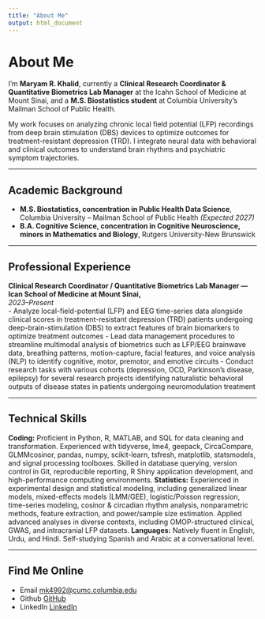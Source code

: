 ```yaml
---
title: "About Me"
output: html_document
---
```


# About Me

I’m **Maryam R. Khalid**, currently a **Clinical Research Coordinator & Quantitative Biometrics Lab Manager** at the Icahn School of Medicine at Mount Sinai, and a **M.S. Biostatistics student** at Columbia University's Mailman School of Public Health. 

My work focuses on analyzing chronic local field potential (LFP) recordings from deep brain stimulation (DBS) devices to optimize outcomes for treatment-resistant depression (TRD). I integrate neural data with behavioral and clinical outcomes to understand brain rhythms and psychiatric symptom trajectories.

---

## Academic Background

- **M.S. Biostatistics, concentration in Public Health Data Science**, Columbia University – Mailman School of Public Health *(Expected 2027)*  
- **B.A. Cognitive Science, concentration in Cognitive Neuroscience, minors in Mathematics and Biology**, Rutgers University-New Brunswick

---

## Professional Experience

**Clinical Research Coordinator / Quantitative Biometrics Lab Manager — Ican School of Medicine at Mount Sinai, **  
*2023–Present*  
- Analyze local-field-potential (LFP) and EEG time-series data alongside clinical scores in treatment-resistant depression (TRD) patients undergoing deep-brain-stimulation (DBS) to extract features of brain biomarkers to optimize treatment outcomes
-  Lead data management procedures to streamline multimodal analysis of biometrics such as LFP/EEG brainwave data, breathing patterns, motion-capture, facial features, and voice analysis (NLP) to identify cognitive, motor, premotor, and emotive circuits
-  Conduct research tasks with various cohorts (depression, OCD, Parkinson’s disease, epilepsy) for several research projects identifying naturalistic behavioral outputs of disease states in patients undergoing neuromodulation treatment

---

## Technical Skills

**Coding:** Proficient in Python, R, MATLAB, and SQL for data cleaning and transformation. Experienced with tidyverse, lme4, geepack, CircaCompare, GLMMcosinor, pandas, numpy, scikit-learn, tsfresh, matplotlib, statsmodels, and signal processing toolboxes. Skilled in database querying, version control in Git, reproducible reporting, R Shiny application development, and high-performance computing environments.
**Statistics:** Experienced in experimental design and statistical modeling, including generalized linear models, mixed-effects models (LMM/GEE), logistic/Poisson regression, time-series modeling, cosinor & circadian rhythm analysis, nonparametric methods, feature extraction, and power/sample size estimation. Applied advanced analyses in diverse contexts, including OMOP-structured clinical, GWAS, and intracranial LFP datasets.
**Languages:** Natively fluent in English, Urdu, and Hindi. Self-studying Spanish and Arabic at a conversational level.

---

## Find Me Online

- Email [mk4992@cumc.columbia.edu](mailto:mk4992@cumc.columbia.edu)  
- Github [GitHub](https://github.com/maryamrkhalid)  
- LinkedIn [LinkedIn](https://www.linkedin.com/in/maryamrkhalid)
